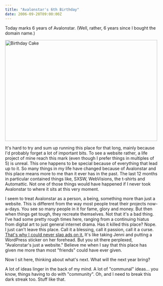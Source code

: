 ```yaml
---
title: "Avalonstar's 6th Birthday"
date: 2006-09-28T09:00:00Z
---
```


Today marks 6 years of Avalonstar. (Well, rather, 6 years since I bought the domain name.)

[<img src="http://static.flickr.com/103/255755842_0e8fe94914.jpg" width="500" height="333" alt="Birthday Cake" />][1]

It's hard to try and sum up running this place for that long, mainly because I'd probably forget a lot of important bits. To see a website rather, a life project of mine reach this mark (even though I prefer things in multiples of 5) is unreal. This one happens to be special because of everything that lead up to it. So many things in my life have changed because of Avalonstar and this place means more to me than it ever has in the past. The last 12 months in particular contained things like, SXSW, WebVisions, the t-shirts and Automattic. Not one of those things would have happened if I never took Avalonstar to where it sits at this very moment.

I seem to treat Avalonstar as a person, a being, something more than just a website. This is different from the way most people treat their projects now-a-days. You see so many people in it for fame, glory and money. But then when things get tough, they recreate themselves. Not that it's a bad thing. I've had some pretty rough times here, ranging from a continuing hiatus from digital art to just general internet drama. Has it killed this place? Nope. I just can't leave this place. Call it a blessing, call it passion, call it a curse. [That's why I could never slap ads on it.][2] It's like taking Jenni and putting a WordPress sticker on her forehead. But you sit there perplexed, "Avalonstar's just a website." Believe me when I say that this place has given me more than most "friends" could have ever given.

Now I sit here, thinking about what's next. What will the next year bring?

A lot of ideas linger in the back of my mind. A lot of "communal" ideas... you know, things having to do with "community". Oh, and I need to break this dark streak too. Stuff like that.

[1]: http://www.flickr.com/photos/avalonstar/255755842/
[2]: http://avalonstar.com/2006/09/06/ads-make-me-feel-dirty/
